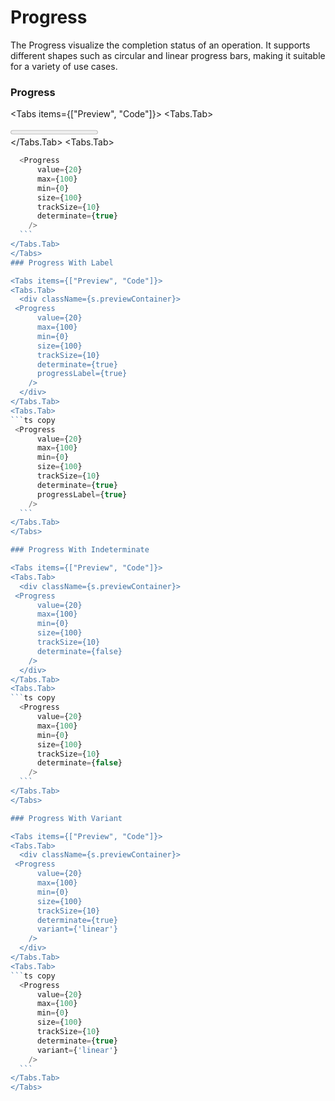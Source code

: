 # Progress

The Progress visualize the completion status of an operation. It supports different shapes such as circular and linear progress bars, making it suitable for a variety of use cases.



### Progress

<Tabs items={["Preview", "Code"]}>
  <Tabs.Tab>
    <div className={s.previewContainer}>
   <Progress
        value={20}
        max={100}
        min={0}
        size={100}
        trackSize={10}
        determinate={true}
      />
    </div>
  </Tabs.Tab>
  <Tabs.Tab>
  ```ts copy
    <Progress
        value={20}
        max={100}
        min={0}
        size={100}
        trackSize={10}
        determinate={true}
      />
    ```
  </Tabs.Tab>
</Tabs>
### Progress With Label

<Tabs items={["Preview", "Code"]}>
  <Tabs.Tab>
    <div className={s.previewContainer}>
   <Progress
        value={20}
        max={100}
        min={0}
        size={100}
        trackSize={10}
        determinate={true}
        progressLabel={true}
      />
    </div>
  </Tabs.Tab>
  <Tabs.Tab>
  ```ts copy
   <Progress
        value={20}
        max={100}
        min={0}
        size={100}
        trackSize={10}
        determinate={true}
        progressLabel={true}
      />
    ```
  </Tabs.Tab>
</Tabs>

### Progress With Indeterminate

<Tabs items={["Preview", "Code"]}>
  <Tabs.Tab>
    <div className={s.previewContainer}>
   <Progress
        value={20}
        max={100}
        min={0}
        size={100}
        trackSize={10}
        determinate={false}
      />
    </div>
  </Tabs.Tab>
  <Tabs.Tab>
  ```ts copy
    <Progress
        value={20}
        max={100}
        min={0}
        size={100}
        trackSize={10}
        determinate={false}
      />
    ```
  </Tabs.Tab>
</Tabs>

### Progress With Variant

<Tabs items={["Preview", "Code"]}>
  <Tabs.Tab>
    <div className={s.previewContainer}>
   <Progress
        value={20}
        max={100}
        min={0}
        size={100}
        trackSize={10}
        determinate={true}
        variant={'linear'}
      />
    </div>
  </Tabs.Tab>
  <Tabs.Tab>
  ```ts copy
    <Progress
        value={20}
        max={100}
        min={0}
        size={100}
        trackSize={10}
        determinate={true}
        variant={'linear'}
      />
    ```
  </Tabs.Tab>
</Tabs>